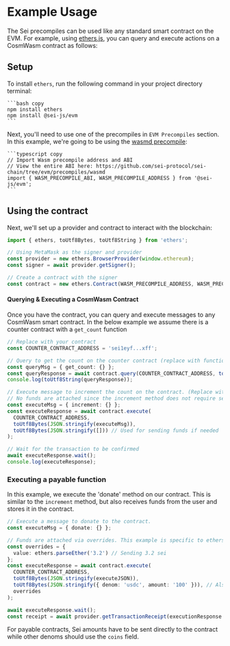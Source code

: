 
# Example Usage

The Sei precompiles can be used like any standard smart contract on the EVM. For
example, using [ethers.js](https://docs.ethers.org/v6/), you can query and
execute actions on a CosmWasm contract as follows:

## Setup

To install `ethers`, run the following command in your project directory
terminal:

    ```bash copy
    npm install ethers
    npm install @sei-js/evm
    ```

Next, you'll need to use one of the precompiles in `EVM Precompiles` section. In
this example, we're going to be using the [wasmd precompile](/evm/cosmwasm-precompiles/cosmwasm):

    ```typescript copy
    // Import Wasm precompile address and ABI
    // View the entire ABI here: https://github.com/sei-protocol/sei-chain/tree/evm/precompiles/wasmd
    import { WASM_PRECOMPILE_ABI, WASM_PRECOMPILE_ADDRESS } from '@sei-js/evm';
    ```

## Using the contract

Next, we'll set up a provider and contract to interact with the blockchain:

```typescript copy
import { ethers, toUtf8Bytes, toUtf8String } from 'ethers';

// Using MetaMask as the signer and provider
const provider = new ethers.BrowserProvider(window.ethereum);
const signer = await provider.getSigner();

// Create a contract with the signer
const contract = new ethers.Contract(WASM_PRECOMPILE_ADDRESS, WASM_PRECOMPILE_ABI, signer);
```

#### Querying & Executing a CosmWasm Contract

Once you have the contract, you can query and execute messages to any CosmWasm
smart contract. In the below example we assume there is a counter contract with a `get_count` function

```typescript copy
// Replace with your contract
const COUNTER_CONTRACT_ADDRESS = 'sei1eyf...xff';

// Query to get the count on the counter contract (replace with function from your ABI)
const queryMsg = { get_count: {} };
const queryResponse = await contract.query(COUNTER_CONTRACT_ADDRESS, toUtf8Bytes(JSON.stringify(queryMsg)));
console.log(toUtf8String(queryResponse));

// Execute message to increment the count on the contract. (Replace with any function from your ABI)
// No funds are attached since the increment method does not require sei. (Your ABI may require funds)
const executeMsg = { increment: {} };
const executeResponse = await contract.execute(
  COUNTER_CONTRACT_ADDRESS,
  toUtf8Bytes(JSON.stringify(executeMsg)),
  toUtf8Bytes(JSON.stringify([])) // Used for sending funds if needed
);

// Wait for the transaction to be confirmed
await executeResponse.wait();
console.log(executeResponse);
```

### Executing a payable function

In this example, we execute the 'donate' method on our contract. This is similar
to the `increment` method, but also receives funds from the user and stores it
in the contract.

```typescript copy
// Execute a message to donate to the contract.
const executeMsg = { donate: {} };

// Funds are attached via overrides. This example is specific to ethers.js
const overrides = {
  value: ethers.parseEther('3.2') // Sending 3.2 sei
};
const executeResponse = await contract.execute(
  COUNTER_CONTRACT_ADDRESS,
  toUtf8Bytes(JSON.stringify(executeJSON)),
  toUtf8Bytes(JSON.stringify({ denom: 'usdc', amount: '100' })), // Also send 100 usdc
  overrides
);

await executeResponse.wait();
const receipt = await provider.getTransactionReceipt(executionResponse.hash);
```

For payable contracts, Sei amounts have to be sent directly to the contract
while other denoms should use the `coins` field.

